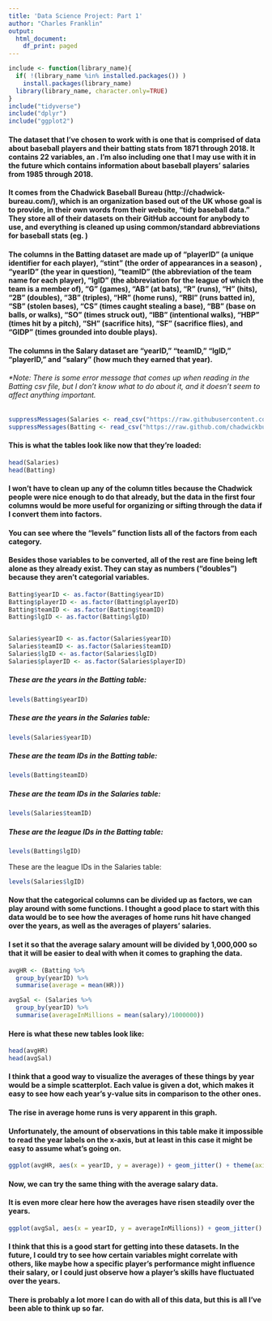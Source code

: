 ```yaml
---
title: 'Data Science Project: Part 1'
author: "Charles Franklin"
output:
  html_document:
    df_print: paged
---
```


```r

include <- function(library_name){
  if( !(library_name %in% installed.packages()) )
    install.packages(library_name) 
  library(library_name, character.only=TRUE)
}
include("tidyverse")
include("dplyr")
include("ggplot2")
```

#### The dataset that I've chosen to work with is one that is comprised of data about baseball players and their batting stats from 1871 through 2018.  It contains 22 variables, an .  I'm also including one that I may use with it in the future which contains information about baseball players' salaries from 1985 through 2018.
#### It comes from the Chadwick Baseball Bureau (http://chadwick-bureau.com/), which is an organization based out of the UK whose goal is to provide, in their own words from their website, "tidy baseball data."  They store all of their datasets on their GitHub account for anybody to use, and everything is cleaned up using common/standard abbreviations for baseball stats (eg. )

#### The columns in the Batting dataset are made up of "playerID" (a unique identifier for each player), "stint" (the order of appearances in a season) , "yearID" (the year in question), "teamID" (the abbreviation of the team name for each player), "lgID" (the abbreviation for the league of which the team is a member of), "G" (games), "AB" (at bats), "R" (runs), "H" (hits), "2B" (doubles), "3B" (triples), "HR" (home runs), "RBI" (runs batted in), "SB" (stolen bases), "CS" (times caught stealing a base), "BB" (base on balls, or walks), "SO" (times struck out), "IBB" (intentional walks), "HBP" (times hit by a pitch), "SH" (sacrifice hits), "SF" (sacrifice flies), and "GIDP" (times grounded into double plays).

#### The columns in the Salary dataset are "yearID," "teamID," "lgID," "playerID," and "salary" (how much they earned that year).

###### *Note: There is some error message that comes up when reading in the Batting csv file, but I don't know what to do about it, and it doesn't seem to affect anything important. 
```r
suppressMessages(Salaries <- read_csv("https://raw.githubusercontent.com/chadwickbureau/baseballdatabank/master/core/Salaries.csv"))
suppressMessages(Batting <- read_csv("https://raw.github.com/chadwickbureau/baseballdatabank/master/core/Batting.csv"))
```

#### This is what the tables look like now that they're loaded:

```r
head(Salaries)
head(Batting)
```

#### I won't have to clean up any of the column titles because the Chadwick people were nice enough to do that already, but the data in the first four columns would be more useful for organizing or sifting through the data if I convert them into factors.
#### You can see where the "levels" function lists all of the factors from each category.
#### Besides those variables to be converted, all of the rest are fine being left alone as they already exist.  They can stay as numbers ("doubles") because they aren't categorial variables.

```r
Batting$yearID <- as.factor(Batting$yearID)
Batting$playerID <- as.factor(Batting$playerID)
Batting$teamID <- as.factor(Batting$teamID)
Batting$lgID <- as.factor(Batting$lgID)


Salaries$yearID <- as.factor(Salaries$yearID)
Salaries$teamID <- as.factor(Salaries$teamID)
Salaries$lgID <- as.factor(Salaries$lgID)
Salaries$playerID <- as.factor(Salaries$playerID)
```

##### These are the years in the Batting table:

```r
levels(Batting$yearID)
```

##### These are the years in the Salaries table:

```r
levels(Salaries$yearID)
```

##### These are the team IDs in the Batting table:

```r
levels(Batting$teamID)
```

##### These are the team IDs in the Salaries table:

```r
levels(Salaries$teamID)
```

##### These are the league IDs in the Batting table:

```r
levels(Batting$lgID)
```

These are the league IDs in the Salaries table:

```r
levels(Salaries$lgID)
```

#### Now that the categorical columns can be divided up as factors, we can play around with some functions.  I thought a good place to start with this data would be to see how the averages of home runs hit have changed over the years, as well as the averages of players' salaries.
#### I set it so that the average salary amount will be divided by 1,000,000 so that it will be easier to deal with when it comes to graphing the data.

```r
avgHR <- (Batting %>%
  group_by(yearID) %>%
  summarise(average = mean(HR)))

avgSal <- (Salaries %>%
  group_by(yearID) %>%
  summarise(averageInMillions = mean(salary)/1000000))
```

#### Here is what these new tables look like:

```r
head(avgHR)
head(avgSal)
```

#### I think that a good way to visualize the averages of these things by year would be a simple scatterplot.  Each value is given a dot, which makes it easy to see how each year's y-value sits in comparison to the other ones.

#### The rise in average home runs is very apparent in this graph.
#### Unfortunately, the amount of observations in this table make it impossible to read the year labels on the x-axis, but at least in this case it might be easy to assume what's going on.

```r
ggplot(avgHR, aes(x = yearID, y = average)) + geom_jitter() + theme(axis.text.x = element_text(angle = 60, hjust = 1))
```

#### Now, we can try the same thing with the average salary data.
#### It is even more clear here how the averages have risen steadily over the years.
```r
ggplot(avgSal, aes(x = yearID, y = averageInMillions)) + geom_jitter() + theme(axis.text.x = element_text(angle = 60, hjust = 1))
```

#### I think that this is a good start for getting into these datasets.  In the future, I could try to see how certain variables might correlate with others, like maybe how a specific player's performance might influence their salary, or I could just observe how a player's skills have fluctuated over the years.
#### There is probably a lot more I can do with all of this data, but this is all I've been able to think up so far.